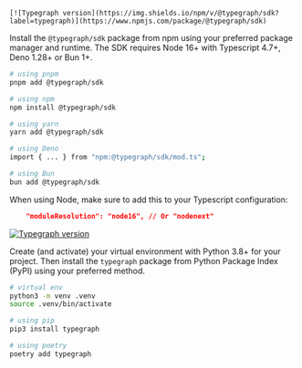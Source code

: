 
<SDKTabs>
  <TabItem value="typescript">


    [![Typegraph version](https://img.shields.io/npm/v/@typegraph/sdk?label=typegraph)](https://www.npmjs.com/package/@typegraph/sdk)

Install the `@typegraph/sdk` package from npm using your preferred package manager and runtime. The SDK requires Node 16+ with Typescript 4.7+, Deno 1.28+ or Bun 1+.

```bash
# using pnpm
pnpm add @typegraph/sdk

# using npm
npm install @typegraph/sdk

# using yarn
yarn add @typegraph/sdk

# using Deno
import { ... } from "npm:@typegraph/sdk/mod.ts";

# using Bun
bun add @typegraph/sdk
```

When using Node, make sure to add this to your Typescript configuration:

```json
    "moduleResolution": "node16", // Or "nodenext"
```

  </TabItem>
  <TabItem value="python">

  [![Typegraph version](https://img.shields.io/pypi/v/typegraph?label=typegraph)](https://pypi.org/project/typegraph/)

Create (and activate) your virtual environment with Python 3.8+ for your project. Then install the `typegraph` package from Python Package Index (PyPI) using your preferred method.

```bash
# virtual env
python3 -m venv .venv
source .venv/bin/activate

# using pip
pip3 install typegraph

# using poetry
poetry add typegraph
```

  </TabItem>
</SDKTabs>
